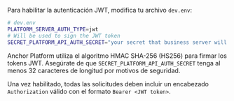 Para habilitar la autenticación JWT, modifica tu archivo `dev.env`:

<CodeExample>

```bash
# dev.env
PLATFORM_SERVER_AUTH_TYPE=jwt
# Will be used to sign the JWT token
SECRET_PLATFORM_API_AUTH_SECRET="your secret that business server will use"
```

</CodeExample>

Anchor Platform utiliza el algoritmo HMAC SHA-256 (HS256) para firmar los tokens JWT. Asegúrate de que `SECRET_PLATFORM_API_AUTH_SECRET` tenga al menos 32 caracteres de longitud por motivos de seguridad.

Una vez habilitado, todas las solicitudes deben incluir un encabezado `Authorization` válido con el formato `Bearer <JWT token>`.
